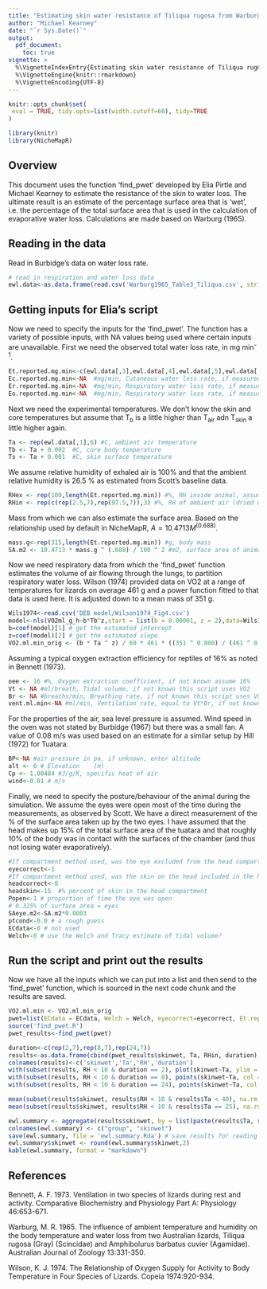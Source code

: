 ```yaml
---
title: "Estimating skin water resistance of Tiliqua rugosa from Warburg 1965"
author: "Michael Kearney"
date: "`r Sys.Date()`"
output:
  pdf_document:
    toc: true
vignette: >
  %\VignetteIndexEntry{Estimating skin water resistance of Tiliqua rugosa from Warburg 1965}
  %\VignetteEngine{knitr::rmarkdown}
  %\VignetteEncoding{UTF-8}
---
```


```r
knitr::opts_chunk$set(
 eval = TRUE, tidy.opts=list(width.cutoff=60), tidy=TRUE  
)
```

```r
library(knitr)
library(NicheMapR)
```

## Overview

This document uses the function 'find_pwet' developed by Elia Pirtle and Michael Kearney to estimate the resistance of the skin to water loss. The ultimate result is an estimate of the percentage surface area that is 'wet', i.e. the percentage of the total surface area that is used in the calculation of evaporative water loss. Calculations are made based on Warburg (1965). 

## Reading in the data

Read in Burbidge's data on water loss rate.

```r
# read in respiration and water loss data
ewl.data<-as.data.frame(read.csv('Warburg1965_Table3_Tiliqua.csv', stringsAsFactors = FALSE)) 
```

## Getting inputs for Elia's script

Now we need to specify the inputs for the 'find_pwet'. The function has a variety of possible inputs, with NA values being used where certain inputs are unavailable. First we need the observed total water loss rate, in mg min^-1^. 

```r
Et.reported.mg.min<-c(ewl.data[,3],ewl.data[,4],ewl.data[,5],ewl.data[,6],ewl.data[,7],ewl.data[,8])*315/60  #mg/min
Ec.reported.mg.min<-NA	#mg/min, Cutaneous water loss rate, if measured
Er.reported.mg.min<-NA  #mg/min, Respiratory water loss rate, if measured
Eo.reported.mg.min<-NA  #mg/min, Respiratory water loss rate, if measured
```

Next we need the experimental temperatures. We don't know the skin and core temperatures but assume that T~b~ is a little higher than T~air~ adn T~skin~ a little higher again.

```r
Ta <- rep(ewl.data[,1],6) #C, ambient air temperature
Tb <- Ta + 0.002  #C, core body temperature
Ts <- Ta + 0.001  #C, skin surface temperature
```

We assume relative humidity of exhaled air is 100% and that the ambient relative humidity is 26.5 % as estimated from Scott's baseline data.

```r
RHex <- rep(100,length(Et.reported.mg.min)) #%, RH inside animal, assume 100%RH
RHin <- rep(c(rep(2.5,7),rep(97.5,7)),3) #%, RH of ambient air (dried with desiccant)
```

Mass from which we can also estimate the surface area. Based on the relationship used by default in NicheMapR, $A = 10.4713M^(0.688)$.

```r
mass.g<-rep(315,length(Et.reported.mg.min)) #g, body mass
SA.m2 <- 10.4713 * mass.g ^ (.688) / 100 ^ 2 #m2, surface area of animal
```

Now we need respiratory data from which the 'find\_pwet' function estimates the volume of air flowing through the lungs, to partition respiratory water loss. Wilson (1974) provided data on VO2 at a range of temperatures for lizards on average 461 g and a power function fitted to that data is used here. It is adjusted down to a mean mass of 351 g.

```r
Wils1974<-read.csv('DEB model/Wilson1974_Fig4.csv')
model<-nls(VO2ml_g_h~b*Tb^z,start = list(b = 0.00001, z = 2),data=Wils1974)
b=coef(model)[1] # get the estimated intercept
z=coef(model)[2] # get the estimated slope
VO2.ml.min_orig <- (b * Ta ^ z) / 60 * 461 * ((351 ^ 0.800) / (461 ^ 0.800)) #ml O2 / min, Metabolic rate
```

Assuming a typical oxygen extraction efficiency for reptiles of 16% as noted in Bennett (1973).

```r
oee <- 16 #%, Oxygen extraction coefficient, if not known assume 16%
Vt <- NA #ml/breath, Tidal volume, if not known this script uses VO2
Br <- NA #breaths/min, Breathing rate, if not known this script uses VO2
vent.ml.min<-NA #ml/min, Ventilation rate, equal to Vt*Br, if not known this script uses VO2
```

For the properties of the air, sea level pressure is assumed. Wind speed in the oven was not stated by Burbidge (1967) but there was a small fan. A value of 0.08 m/s was used based on an estimate for a similar setup by Hill (1972) for Tuatara.

```r
BP<-NA #air pressure in pa, if unknown, enter altitude
alt <- 0 # Elevation	(m)
Cp <- 1.00484 #J/g/K, specific heat of air
wind<-0.01 # m/s
```

Finally, we need to specify the posture/behaviour of the animal during the simulation. We assume the eyes were open most of the time during the measurements, as observed by Scott. We have a direct measurement of the % of the surface area taken up by the two eyes. I have assumed that the head makes up 15% of the total surface area of the tuatara and that roughly 10% of the body was in contact with the surfaces of the chamber (and thus not losing water evaporatively).

```r
#If compartment method used, was the eye excluded from the head compartment or corrected for already? Yes=1, no=0  ***OR*** if only total water loss was measured, could the animal's eyes have been open? yes=1, no=0
eyecorrect<-1 
#If compartment method used, was the skin on the head included in the head compartment corrected for already? Yes=1, no=0 (This bit isn't functional yet)
headcorrect<-0  
headskin<-15  #% percent of skin in the head compartment
Popen<-1 # proportion of time the eye was open
# 0.325% of surface area = eyes
SAeye.m2<-SA.m2*0.0003
ptcond<-0.0 # a rough guess
ECdata<-0 # not used
Welch<-0 # use the Welch and Tracy estimate of tidal volume?
```

## Run the script and print out the results

Now we have all the inputs which we can put into a list and then send to the 'find_pwet' function, which is sourced in the next code chunk and the results are saved.

```r
VO2.ml.min <- VO2.ml.min_orig
pwet=list(ECdata = ECdata, Welch = Welch, eyecorrect=eyecorrect, Et.reported.mg.min=Et.reported.mg.min,Ec.reported.mg.min=Ec.reported.mg.min,Er.reported.mg.min=Er.reported.mg.min,Eo.reported.mg.min=Eo.reported.mg.min,Tb=Tb,Ts=Ts,Ta=Ta,RHex=RHex,RHin=RHin,mass.g=mass.g,SA.m2=SA.m2,VO2.ml.min=VO2.ml.min,oee=oee,Vt=Vt,Br=Br,BP=BP,Cp=Cp,wind=wind,SAeye.m2=SAeye.m2,ptcond=ptcond,Popen=Popen)
source('find_pwet.R')
pwet_results<-find_pwet(pwet)

duration<-c(rep(2,7),rep(8,7),rep(24,7))
results<-as.data.frame(cbind(pwet_results$skinwet, Ta, RHin, duration), stringsAsFactors = FALSE)
colnames(results)<-c('skinwet','Ta','RH','duration')
with(subset(results, RH < 10 & duration == 2), plot(skinwet~Ta, ylim = c(0,1.5)))
with(subset(results, RH < 10 & duration == 8), points(skinwet~Ta, col = 'red'))
with(subset(results, RH < 10 & duration == 24), points(skinwet~Ta, col = 'blue'))

mean(subset(results$skinwet, results$RH < 10 & results$Ta < 40), na.rm = TRUE)
mean(subset(results$skinwet, results$RH < 10 & results$Ta == 25), na.rm = TRUE)

ewl.summary <- aggregate(results$skinwet, by = list(paste(results$Ta, results$RH, results$duration)), FUN = mean)
colnames(ewl.summary) <- c("group", "skinwet")
save(ewl.summary, file = 'ewl.summary.Rda') # save results for reading in later
ewl.summary$skinwet <- round(ewl.summary$skinwet,2)
kable(ewl.summary, format = "markdown")
```

## References
Bennett, A. F. 1973. Ventilation in two species of lizards during rest and activity. Comparative Biochemistry and Physiology Part A: Physiology 46:653-671.

Warburg, M. R. 1965. The influence of ambient temperature and humidity on the body temperature and water loss from two Australian lizards, Tiliqua rugosa (Gray) (Scincidae) and Amphibolurus barbatus cuvier (Agamidae). Australian Journal of Zoology 13:331-350.

Wilson, K. J. 1974. The Relationship of Oxygen Supply for Activity to Body Temperature in Four Species of Lizards. Copeia 1974:920-934.
